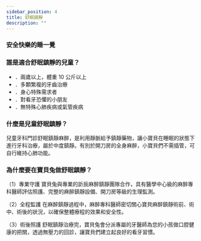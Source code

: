```yaml
---
sidebar_position: 4
title: 舒眠鎮靜
description: ""
---
```



### 安全快樂的睡一覺

<DialogueComponent dataSource={Invisalign5} />

### 誰是適合舒眠鎮靜的兒童？

- ．兩歲以上，體重 10 公斤以上
- ．多顆繁複的牙齒治療
- ．身心特殊需求者
- ．對看牙恐懼的小朋友
- ．無特殊心肺疾病或氣管疾病

### 什麼是兒童舒眠鎮靜？

兒童牙科門診舒眠鎮靜麻醉，是利用靜脈給予鎮靜藥物，讓小寶貝在睡眠的狀態下進行牙科治療，屬於中度鎮靜。有別於開刀房的全身麻醉，小寶貝們不需插管，可自行維持心肺功能。

### 為什麼要在寶貝兔做舒眠鎮靜？

（1）專業守護
寶貝兔與專業的訢辰麻醉鎮靜團隊合作，具有醫學中心級的麻醉專科醫師評估照護、完整的麻醉鎮靜設備、開刀房等級的生理監測。

（2）全程監護
在麻醉鎮靜過程中，麻醉專科醫師密切關心寶貝麻醉鎮靜術前、術中、術後的狀況，以確保整體療程的效果和安全性。

（3）術後照護
舒眠鎮靜治療完，寶貝兔會分派專屬的牙醫師為您的小孩做口腔健康的把關，透過無壓力的回診，讓寶貝們建立起良好的看牙習慣。
